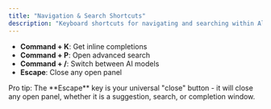 ```yaml
---
title: "Navigation & Search Shortcuts"
description: "Keyboard shortcuts for navigating and searching within Alex"
---
```


- **Command + K**: Get inline completions
- **Command + P**: Open advanced search
- **Command + /**: Switch between AI models
- **Escape**: Close any open panel

<Tip>
  Pro tip: The **Escape** key is your universal "close" button - it will close any
  open panel, whether it is a suggestion, search, or completion window.
</Tip> 